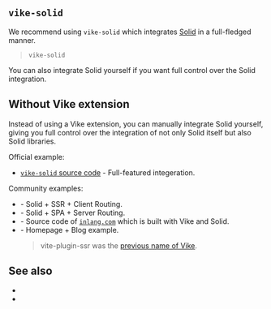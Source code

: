
## `vike-solid`

We recommend using <Link href="/extensions">`vike-solid`</Link> which integrates [Solid](https://www.solidjs.com) in a full-fledged manner.

> <UseBati>`vike-solid`</UseBati>

You can also <Link href="#without-vike-extension">integrate Solid yourself</Link> if you want full control over the Solid integration.


## Without Vike extension

Instead of using a Vike extension, you can manually integrate Solid yourself, giving you full control over the integration of not only Solid itself but also Solid libraries.

Official example:
 - [`vike-solid` source code](https://github.com/vikejs/vike-solid/tree/main/vike-solid) - Full-featured integeration.

Community examples:
 - <Example timestamp="2024.01" repo="birkskyum/vike-with-solid-ssr" /> - Solid + SSR + Client Routing.
 - <Example timestamp="2024.01" repo="birkskyum/vike-with-solid-spa" /> - Solid + SPA + Server Routing.
 - <Example timestamp="2023.06" repo="inlang/monorepo" /> - Source code of [`inlang.com`](https://inlang.com/) which is built with Vike and Solid.
 - <Example timestamp="2023.02" repo="vchirikov/vite-plugin-ssr-solidjs-blog-example" /> - Homepage + Blog example.
   > vite-plugin-ssr was the [previous name of Vike](https://vite-plugin-ssr.com/vike).


## See also

 - <Link href="/react" />
 - <Link href="/vue" />

